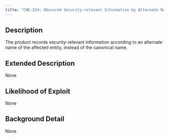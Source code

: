 ```yaml
---
title: "CWE-224: Obscured Security-relevant Information by Alternate Name"
---
```


## Description
The product records security-relevant information according to an alternate name of the affected entity, instead of the canonical name.

## Extended Description
None

## Likelihood of Exploit
None

## Background Detail
None
        